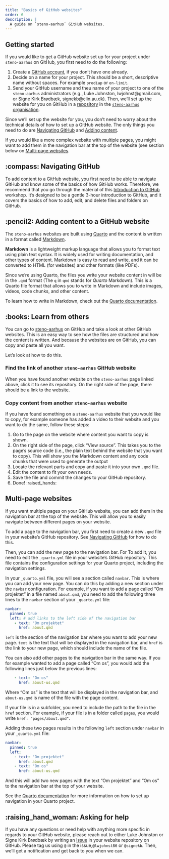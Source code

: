 ```yaml
---
title: "Basics of GitHub websites"
order: 6
description: |
  A guide on `steno-aarhus` GitHub websites.
---
```


## Getting started

If you would like to get a GitHub website set up for your project under
`steno-aarhus` on GitHub, you first need to do the following:

1.  Create a [GitHub account](github.com), if you don't have one
    already.
2.  Decide on a name for your project. This should be a short,
    descriptive name without spaces. For example `prodiap` or
    `on-limit`.
3.  Send your GitHub username and theu name of your project to one of
    the `steno-aarhus` administrators (e.g., Luke Johnston,
    lwjohnst\@gmail.com, or Signe Kirk Brødbæk, signekb\@clin.au.dk).
    Then, we'll set up the website for you on GitHub in a
    [repository](https://docs.github.com/en/repositories/creating-and-managing-repositories/about-repositories)
    in the [`steno-aarhus`
    organisation](https://github.com/steno-aarhus).

Since we'll set up the website for you, you don't need to worry about
the technical details of how to set up a GitHub website. The only things
you need to do are [Navigating GitHub](@sec-navigating-github) and
[Adding content](@sec-adding-content-to-website).

If you would like a more complex website with multiple pages, you might
want to add them in the navigation bar at the top of the website (see
section below on [Multi-page websites](@sec-multi-page).

## :compass: Navigating GitHub {#sec-navigating-github}

To add content to a GitHub website, you first need to be able to
navigate GitHub and know some of the basics of how GitHub works.
Therefore, we recommend that you go through the material of this
[Introduction to GitHub](https://github-intro.rostools.org/) workshop.
It's designed to be a gentle 3-hour introduction to GitHub, and it
covers the basics of how to add, edit, and delete files and folders on
GitHub.

## :pencil2: Adding content to a GitHub website {#sec-adding-content-to-website}

The `steno-aarhus` websites are built using
[Quarto](https://quarto.org/) and the content is written in a format
called [Markdown](https://en.wikipedia.org/wiki/Markdown).

**Markdown** is a lightweight markup language that allows you to format
text using plain text syntax. It is widely used for writing
documentation, and other types of content. Markdown is easy to read and
write, and it can be converted to HTML (for websites) and other formats
(like PDFs).

Since we're using Quarto, the files you write your website content in
will be in the `.qmd` format (The `q` in `qmd` stands for *Quarto*
Markdown). This is a Quarto file format that allows you to write in
Markdown and include images, videos, code chunks, and other content.

To learn how to write in Markdown, check out the [Quarto
documentation](https://quarto.org/docs/authoring/markdown-basics.html).

## :books: Learn from others

You can go to [steno-aarhus](https://github.com/steno-aarhus) on GitHub
and take a look at other GitHub websites. This is an easy way to see how
the files are structured and how the content is written. And because the
websites are on GitHub, you can copy and paste all you want.

Let's look at how to do this.

### Find the link of another `steno-aarhus` GitHub website

When you have found another website on the `steno-aarhus` page linked
above, click it to see its repository. On the right side of the page,
there should be a link to the website.

### Copy content from another `steno-aarhus` website

If you have found something on a `steno-aarhus` website that you would
like to copy, for example someone has added a video to their website and
you want to do the same, follow these steps:

1.  Go to the page on the website where content you want to copy is
    shown.
2.  On the right side of the page, click "View source". This takes you
    to the page's source code (i.e., the plain text behind the website
    that you want to copy). This will show you the Markdown content and
    any code chunks that were used to generate the output
3.  Locate the relevant parts and copy and paste it into your own `.qmd`
    file.
4.  Edit the content to fit your own needs.
5.  Save the file and commit the changes to your GitHub repository.
6.  Done! :raised_hands:

## Multi-page websites {#sec-multi-page}

If you want multiple pages on your GitHub website, you can add them in
the navigation bar at the top of the website. This will allow you to
easily navigate between different pages on your website.

To add a page to the navigation bar, you first need to create a new
`.qmd` file in your website's GitHub repository. See [Navigating
GitHub](#sec-navigating-github) for how to do this.

Then, you can add the new page to the navigation bar. For To add it, you
need to edit the `_quarto.yml` file in your website's GitHub repository.
This file contains the configuration settings for your Quarto project,
including the navigation settings.

In your `_quarto.yml` file, you will see a section called `navbar`. This
is where you can add your new page. You can do this by adding a new
section under the `navbar` configuration. For example, if you want to
add a page called "Om projektet" in a file named `about.qmd`, you need
to add the following three lines to the `navbar` section of your
`_quarto.yml` file:

``` .yaml
navbar:
  pinned: true
  left: # add links to the left side of the navigation bar
    - text: "Om projektet"  
      href: about.qmd 
```

`left` is the section of the navigation bar where you want to add your
new page. `text` is the text that will be displayed in the navigation
bar, and `href` is the link to your new page, which should include the
name of the file.

You can also add other pages to the navigation bar in the same way. If
you for example wanted to add a page called "Om os", you would add the
following lines just below the previous lines:

``` .yaml
    - text: "Om os"  
      href: about-us.qmd 
```

Where "Om os" is the text that will be displayed in the navigation bar,
and `about-us.qmd` is name of the file with the page content.

::: callout-note
If your file is in a subfolder, you need to include the path to the file
in the `href` section. For example, if your file is in a folder called
`pages`, you would write `href: "pages/about.qmd"`.
:::

Adding these two pages results in the following `left` section under
`navbar` in your `_quarto.yml` file:

``` .yaml
navbar: 
  pinned: true
  left: 
    - text: "Om projektet"  
      href: about.qmd 
    - text: "Om os"  
      href: about-us.qmd 
```

And this will add two new pages with the text "Om projektet" and "Om os"
to the navigation bar at the top of your website.

See the [Quarto
documentation](https://quarto.org/docs/websites/website-navigation.html#top-navigation)
for more information on how to set up navigation in your Quarto project.

## :raising_hand_woman: Asking for help

If you have any questions or need help with anything more specific in
regards to your GitHub website, please reach out to either Luke Johnston
or Signe Kirk Brødbæk by writing an
[Issue](https://docs.github.com/en/issues/tracking-your-work-with-issues/configuring-issues/quickstart#opening-a-blank-issue)
in your website repository on GitHub. Please tag us using `@` in the
issue,`@lwjohnst86` or `@signekb`. Then, we'll get a notification and
get back to you when we can.